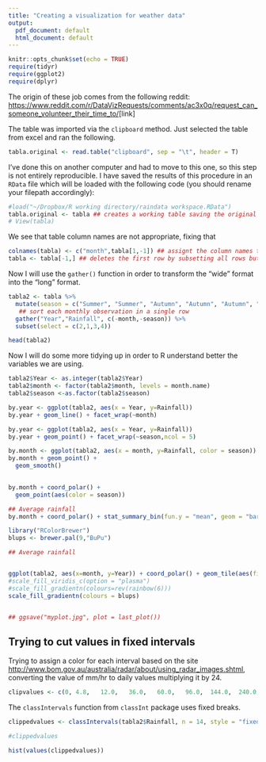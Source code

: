 ---
title: "Creating a visualization for weather data"
output:
  pdf_document: default
  html_document: default
---

```{r setup, include=FALSE}
knitr::opts_chunk$set(echo = TRUE)
require(tidyr)
require(ggplot2)
require(dplyr)
```

The origin of these job comes from the following reddit: <https://www.reddit.com/r/DataVizRequests/comments/ac3x0q/request_can_someone_volunteer_their_time_to/>[link]

The table was imported via the `clipboard` method. Just selected the table from excel and ran the following.  

```{r eval=FALSE}
tabla.original <- read.table("clipboard", sep = "\t", header = T)
```

I've done this on another computer and had to move to this one, so this step is not entirely reproducible. I have saved the results of this procedure in an `RData` file which will be loaded with the following code (you should rename your filepath accordingly):

```{r}
#load("~/Dropbox/R working directory/raindata workspace.RData")
tabla.original <- tabla ## creates a working table saving the original one
# View(tabla)
```

We see that table column names are not appropriate, fixing that

```{r}
colnames(tabla) <- c("month",tabla[1,-1]) ## assignt the column names to the first row of data
tabla <- tabla[-1,] ## deletes the first row by subsetting all rows but the first one (symbolized by the minus sign)

```

Now I will use the `gather()` function in order to transform the "wide" format into the "long" format. 

```{r}
tabla2 <- tabla %>% 
  mutate(season = c("Summer", "Summer", "Autumn", "Autumn", "Autumn", "Winter", "Winter", "Winter", "Spring", "Spring", "Spring", "Summmer")) %>%
   ## sort each monthly observation in a single row
  gather("Year","Rainfall", c(-month,-season)) %>%
  subset(select = c(2,1,3,4))

head(tabla2)

```

Now I will do some more tidying up in order to R understand better the variables we are using. 

```{r}
tabla2$Year <- as.integer(tabla2$Year)
tabla2$month <- factor(tabla2$month, levels = month.name)
tabla2$season <-as.factor(tabla2$season)
```


```{r}
by.year <- ggplot(tabla2, aes(x = Year, y=Rainfall))
by.year + geom_line() + facet_wrap(~month)
```
```{r}
by.year <- ggplot(tabla2, aes(x = Year, y=Rainfall))
by.year + geom_point() + facet_wrap(~season,ncol = 5)
```

```{r}
by.month <- ggplot(tabla2, aes(x = month, y=Rainfall, color = season))
by.month + geom_point() + 
  geom_smooth() 
  
```

```{r}
by.month + coord_polar() +
  geom_point(aes(color = season))
```

```{r}
## Average rainfall
by.month + coord_polar() + stat_summary_bin(fun.y = "mean", geom = "bar") 
```


```{r}
library("RColorBrewer")
blups <- brewer.pal(9,"BuPu")

## Average rainfall


ggplot(tabla2, aes(x=month, y=Year)) + coord_polar() + geom_tile(aes(fill = Rainfall)) +  #scale_fill_continuous(type = "viridis")
#scale_fill_viridis_c(option = "plasma")
#scale_fill_gradientn(colours=rev(rainbow(6)))
scale_fill_gradientn(colours = blups)


## ggsave("myplot.jpg", plot = last_plot())
```

## Trying to cut values in fixed intervals

Trying to assign a color for each interval based on the site <http://www.bom.gov.au/australia/radar/about/using_radar_images.shtml>, converting the value of mm/hr to daily values multiplying it by 24.

```{r}
clipvalues <- c(0, 4.8,   12.0,   36.0,   60.0,   96.0,  144.0,  240.0,  360.0,  480.0,  840.0, 1200.0, 1920.0, 2880.0, 4800.0, 7200.0, 8640.0)
```

The `classIntervals` function from `classInt` package uses fixed breaks. 

```{r}
clippedvalues <- classIntervals(tabla2$Rainfall, n = 14, style = "fixed", fixedBreaks = clipvalues)

#clippedvalues

hist(values(clippedvalues))
```

